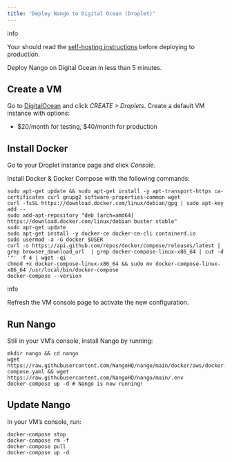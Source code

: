```yaml
---
title: "Deploy Nango to Digital Ocean (Droplet)"
---
```


info

Your should read the [self-hosting instructions](/nango-deploy/oss-instructions) before deploying to production.

Deploy Nango on Digital Ocean in less than 5 minutes.

## Create a VM[](#create-vm "Direct link to Create a VM")

Go to [DigitalOcean](https://cloud.digitalocean.com/) and click _CREATE > Droplets_. Create a default VM instance with options:

* $20/month for testing, $40/month for production

## Install Docker[](#install-docker "Direct link to Install Docker")

Go to your Droplet instance page and click _Console_.

Install Docker & Docker Compose with the following commands:

```
sudo apt-get update && sudo apt-get install -y apt-transport-https ca-certificates curl gnupg2 software-properties-common wget
curl -fsSL https://download.docker.com/linux/debian/gpg | sudo apt-key add --
sudo add-apt-repository "deb [arch=amd64] https://download.docker.com/linux/debian buster stable"
sudo apt-get update
sudo apt-get install -y docker-ce docker-ce-cli containerd.io
sudo usermod -a -G docker $USER
curl -s https://api.github.com/repos/docker/compose/releases/latest | grep browser_download_url  | grep docker-compose-linux-x86_64 | cut -d '"' -f 4 | wget -qi -
chmod +x docker-compose-linux-x86_64 && sudo mv docker-compose-linux-x86_64 /usr/local/bin/docker-compose
docker-compose --version

```

info

Refresh the VM console page to activate the new configuration.

## Run Nango[](#run-nango "Direct link to Run Nango")

Still in your VM’s console, install Nango by running:

```
mkdir nango && cd nango
wget https://raw.githubusercontent.com/NangoHQ/nango/main/docker/aws/docker-compose.yaml && wget https://raw.githubusercontent.com/NangoHQ/nango/main/.env
docker-compose up -d # Nango is now running!

```

## Update Nango[](#update-nango "Direct link to Update Nango")

In your VM’s console, run:

```
docker-compose stop
docker-compose rm -f
docker-compose pull
docker-compose up -d

```